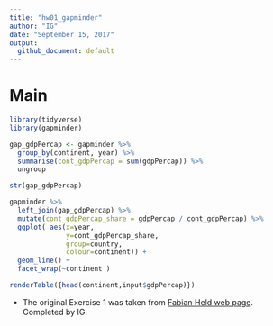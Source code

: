 ```yaml
---
title: "hw01_gapminder"
author: "IG"
date: "September 15, 2017"
output:
  github_document: default
---
```


# Main




```r
library(tidyverse)
library(gapminder)

gap_gdpPercap <- gapminder %>% 
  group_by(continent, year) %>% 
  summarise(cont_gdpPercap = sum(gdpPercap)) %>% 
  ungroup

str(gap_gdpPercap)

gapminder %>% 
  left_join(gap_gdpPercap) %>% 
  mutate(cont_gdpPercap_share = gdpPercap / cont_gdpPercap) %>% 
  ggplot( aes(x=year, 
              y=cont_gdpPercap_share, 
              group=country, 
              colour=continent)) + 
  geom_line() + 
  facet_wrap(~continent )
```

```r
renderTable({head(continent,input$gdpPercap)})

```


- The original Exercise 1 was taken from [Fabian Held web page](http://www.fabianheld.com/r-tidyverse/). Completed by IG.